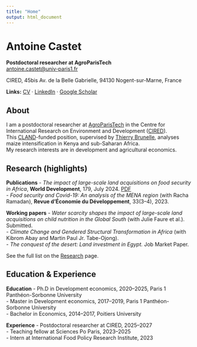 ```yaml
---
title: "Home"
output: html_document
---
```

# Antoine Castet

**Postdoctoral researcher at AgroParisTech**  
[antoine.castet@univ-paris1.fr](mailto:antoine.castet@univ-paris1.fr)  

CIRED, 45bis Av. de la Belle Gabrielle, 94130 Nogent-sur-Marne, France

**Links:** [CV](cv.html) · [LinkedIn](https://www.linkedin.com/in/antoinecastet/) · [Google Scholar](https://scholar.google.com/)

## About

I am a postdoctoral researcher at [AgroParisTech](https://www.agroparistech.fr) in the Centre for International Research on Environment and Development ([CIRED](https://www.centre-cired.fr)).  
This [CLAND](https://cland.lsce.ipsl.fr)-funded position, supervised by [Thierry Brunelle](https://scholar.google.com), analyses maize intensification in Kenya and sub-Saharan Africa.  
My research interests are in development and agricultural economics.  

## Research (highlights)

**Publications**
- *The impact of large-scale land acquisitions on food security in Africa*, **World Development**, 179, July 2024. [PDF](https://antoinecastet.github.io)  
- *Food security and Covid-19: An analysis of the MENA region* (with Racha Ramadan), **Revue d’Économie du Développement**, 33(3–4), 2023.

**Working papers**
- *Water scarcity shapes the impact of large-scale land acquisitions on child nutrition in the Global South* (with Julie Faure et al.). Submitted.  
- *Climate Change and Gendered Structural Transformation in Africa* (with Kibrom Abay and Martin Paul Jr. Tabe-Ojong).  
- *The conquest of the desert: Land investment in Egypt.* Job Market Paper.

See the full list on the [Research](research.html) page.

## Education & Experience

**Education**
- Ph.D in Development economics, 2020–2025, Paris 1 Panthéon-Sorbonne University  
- Master in Development economics, 2017–2019, Paris 1 Panthéon-Sorbonne University  
- Bachelor in Economics, 2014–2017, Poitiers University

**Experience**
- Postdoctoral researcher at CIRED, 2025–2027  
- Teaching fellow at Sciences Po Paris, 2023–2025  
- Intern at International Food Policy Research Institute, 2023